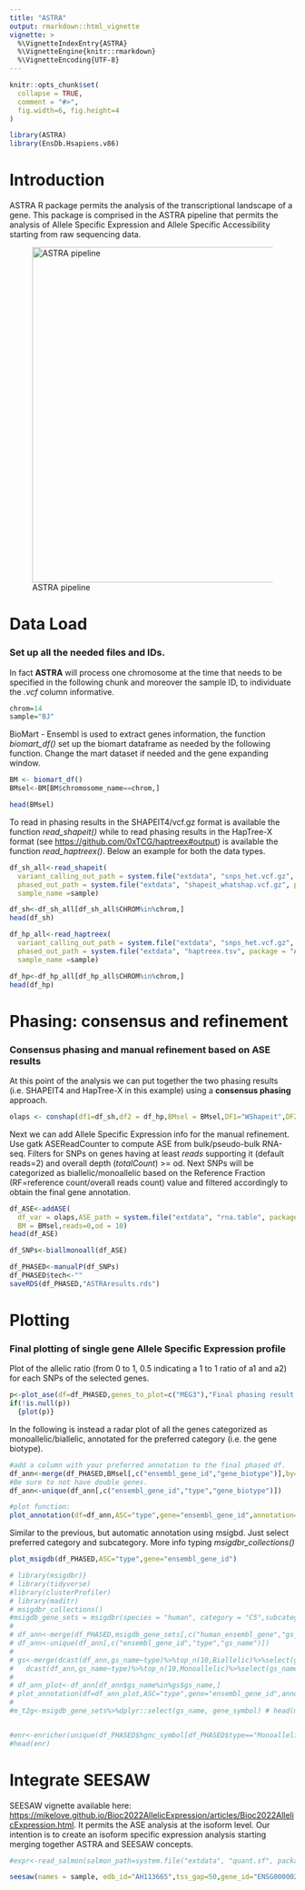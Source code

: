 ```yaml
---
title: "ASTRA"
output: rmarkdown::html_vignette
vignette: >
  %\VignetteIndexEntry{ASTRA}
  %\VignetteEngine{knitr::rmarkdown}
  %\VignetteEncoding{UTF-8}
---
```


```r
knitr::opts_chunk$set(
  collapse = TRUE,
  comment = "#>",
  fig.width=6, fig.height=4
)
```

```r
library(ASTRA)
library(EnsDb.Hsapiens.v86)
```

# Introduction

ASTRA R package permits the analysis of the transcriptional landscape of a gene. This package is comprised in the ASTRA pipeline that permits the analysis of Allele Specific Expression and Allele Specific Accessibility starting from raw sequencing data.

![ASTRA pipeline](images/ASTRA_pipeline.svg){width="590"}

# Data Load

### Set up all the needed files and IDs.

In fact **ASTRA** will process one chromosome at the time that needs to be specified in the following chunk and moreover the sample ID, to individuate the *.vcf* column informative.

```r
chrom=14
sample="BJ"
```

BioMart - Ensembl is used to extract genes information, the function *biomart_df()* set up the biomart dataframe as needed by the following function. Change the mart dataset if needed and the gene expanding window.

```r
BM <- biomart_df()
BMsel<-BM[BM$chromosome_name==chrom,]

head(BMsel)
```

To read in phasing results in the SHAPEIT4/vcf.gz format is available the function *read_shapeit()* while to read phasing results in the HapTree-X format (see <https://github.com/0xTCG/haptreex#output>) is available the function *read_haptreex()*. Below an example for both the data types.

```r
df_sh_all<-read_shapeit(
  variant_calling_out_path = system.file("extdata", "snps_het.vcf.gz", package = "ASTRA"),
  phased_out_path = system.file("extdata", "shapeit_whatshap.vcf.gz", package = "ASTRA"),
  sample_name =sample)

df_sh<-df_sh_all[df_sh_all$CHROM%in%chrom,]
head(df_sh)

df_hp_all<-read_haptreex(
  variant_calling_out_path = system.file("extdata", "snps_het.vcf.gz", package = "ASTRA"),
  phased_out_path = system.file("extdata", "haptreex.tsv", package = "ASTRA"),
  sample_name =sample)

df_hp<-df_hp_all[df_hp_all$CHROM%in%chrom,]
head(df_hp)
```

# Phasing: consensus and refinement

### Consensus phasing and manual refinement based on ASE results

At this point of the analysis we can put together the two phasing results (i.e. SHAPEIT4 and HapTree-X in this example) using a **consensus phasing** approach.

```r
olaps <- conshap(df1=df_sh,df2 = df_hp,BMsel = BMsel,DF1="WShapeit",DF2="HapTreeX")
```

Next we can add Allele Specific Expression info for the manual refinement. Use gatk ASEReadCounter to compute ASE from bulk/pseudo-bulk RNA-seq. Filters for SNPs on genes having at least *reads* supporting it (default reads=2) and overall depth (*totalCount*) \>= od. Next SNPs will be categorized as biallelic/monoallelic based on the Reference Fraction (RF=reference count/overall reads count) value and filtered accordingly to obtain the final gene annotation.

```r
df_ASE<-addASE(
  df_var = olaps,ASE_path = system.file("extdata", "rna.table", package = "ASTRA"),
  BM = BMsel,reads=0,od = 10)
head(df_ASE)

df_SNPs<-biallmonoall(df_ASE)

df_PHASED<-manualP(df_SNPs)
df_PHASED$tech<-""
saveRDS(df_PHASED,"ASTRAresults.rds")
```

# Plotting

### Final plotting of single gene Allele Specific Expression profile

Plot of the allelic ratio (from 0 to 1, 0.5 indicating a 1 to 1 ratio of a1 and a2) for each SNPs of the selected genes.

```r
p<-plot_ase(df=df_PHASED,genes_to_plot=c("MEG3"),"Final phasing result MEG3 gene")
if(!is.null(p))
  {plot(p)}
```

In the following is instead a radar plot of all the genes categorized as monoallelic/biallelic, annotated for the preferred category (i.e. the gene biotype).

```r
#add a column with your preferred annotation to the final phased df. 
df_ann<-merge(df_PHASED,BMsel[,c("ensembl_gene_id","gene_biotype")],by=c("ensembl_gene_id"))
#Be sure to not have double genes.
df_ann<-unique(df_ann[,c("ensembl_gene_id","type","gene_biotype")])

#plot function:
plot_annotation(df=df_ann,ASC="type",gene="ensembl_gene_id",annotation="gene_biotype")
```

Similar to the previous, but automatic annotation using msigbd. Just select preferred category and subcategory. More info typing *msigdbr_collections()*

```r
plot_msigdb(df_PHASED,ASC="type",gene="ensembl_gene_id")

# library(msigdbr)} 
# library(tidyverse) 
#library(clusterProfiler)
# library(maditr) 
# msigdbr_collections() 
#msigdb_gene_sets = msigdbr(species = "human", category = "C5",subcategory = "MF") 
#  
# df_ann<-merge(df_PHASED,msigdb_gene_sets[,c("human_ensembl_gene","gs_name")],by.x=c("ensembl_gene_id"),by.y=c("human_ensembl_gene")) 
# df_ann<-unique(df_ann[,c("ensembl_gene_id","type","gs_name")]) 
#  
# gs<-merge(dcast(df_ann,gs_name~type)%>%top_n(10,Biallelic)%>%select(gs_name), 
#   dcast(df_ann,gs_name~type)%>%top_n(10,Monoallelic)%>%select(gs_name),all=TRUE) 
#  
# df_ann_plot<-df_ann[df_ann$gs_name%in%gs$gs_name,] 
# plot_annotation(df=df_ann_plot,ASC="type",gene="ensembl_gene_id",annotation="gs_name") 
#  
#m_t2g<-msigdb_gene_sets%>%dplyr::select(gs_name, gene_symbol) # head(m_t2g)


#enr<-enricher(unique(df_PHASED$hgnc_symbol[df_PHASED$type=="Monoallelic"]),TERM2GENE=m_t2g, universe=unique(df_PHASED$hgnc_symbol),pvalueCutoff = 0.2,qvalueCutoff = 0.2)  
#head(enr)
```

# Integrate SEESAW

SEESAW vignette available here: <https://mikelove.github.io/Bioc2022AllelicExpression/articles/Bioc2022AllelicExpression.html>. It permits the ASE analysis at the isoform level. Our intention is to create an isoform specific expression analysis starting merging together ASTRA and SEESAW concepts.

```r
#expr<-read_salmon(salmon_path=system.file("extdata", "quant.sf", package = "ASTRA"),txdb=EnsDb.Hsapiens.v86,counts=0)

seesaw(names = sample, edb_id="AH113665",tss_gap=50,gene_id="ENSG00000214548",files="/mnt/projects-2024/ASTRA/ASTRA_bulk_pipeline/results/seesaw/salmon/quant.sf",cellline_id="bj")
```
